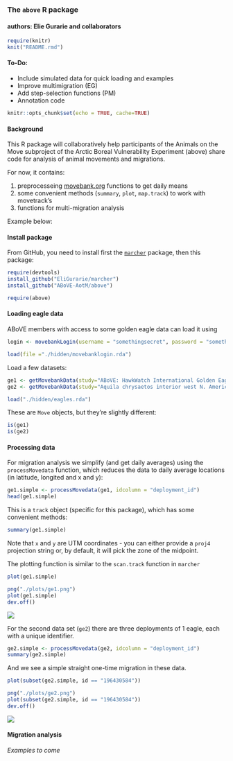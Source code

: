 ### The `above` R package
#### authors: Elie Gurarie and collaborators


```r
require(knitr)
knit("README.rmd")
```

#### To-Do:

- Include simulated data for quick loading and examples 
- Improve multimigration (EG)
- Add step-selection functions (PM)
- Annotation code


```r
knitr::opts_chunk$set(echo = TRUE, cache=TRUE)
```


#### Background

This R package will collaboratively help participants of the Animals on the Move subproject of the Arctic Boreal Vulnerability Experiment (above) share code for analysis of animal movements and migrations. 

For now, it contains: 

1. preprocesseing [movebank.org]() functions to get daily means
2. some convenient methods (`summary`, `plot`, `map.track`) to work with movetrack's 
3. functions for multi-migration analysis

Example below:


#### Install package

From GitHub, you need to install first the [`marcher`](https://github.com/EliGurarie/marcher) package, then this package:

```r
require(devtools)
install_github("EliGurarie/marcher")
install_github("ABoVE-AotM/above")
```

```r
require(above)
```


#### Loading eagle data

ABoVE members with access to some golden eagle data can load it using 

```r
login <- movebankLogin(username = "somethingsecret", password = "somethingsecret")
```

```r
load(file ="./hidden/movebanklogin.rda")
```

Load a few datasets:

```r
ge1 <- getMovebankData(study="ABoVE: HawkWatch International Golden Eagles", animalName="37307a", login=login) 
ge2 <- getMovebankData(study="Aquila chrysaetos interior west N. America, Craigs, Fuller", animalName="629-26704", login=login) 
```

```r
load("./hidden/eagles.rda")
```


These are `Move` objects, but they're slightly different:
```r
is(ge1)
is(ge2)
```



#### Processing data

For migration analysis we simplify (and get daily averages) using the `processMovedata` function, which reduces the data to daily average locations (in latitude, longited and x and y):

```r
ge1.simple <- processMovedata(ge1, idcolumn = "deployment_id")
head(ge1.simple)
```

This is a `track` object (specific for this package), which has some convenient methods:

```r
summary(ge1.simple)
```


Note that `x` and `y` are UTM coordinates - you can either provide a `proj4` projection string or, by default, it will pick the zone of the midpoint. 

The plotting function is similar to the `scan.track` function in `marcher`

```r
plot(ge1.simple)
```
```r
png("./plots/ge1.png")
plot(ge1.simple)
dev.off()
```

![]("./plots/ge1.png")

For the second data set (`ge2`) there are three deployments of 1 eagle, each with a unique identifier. 

```r
ge2.simple <- processMovedata(ge2, idcolumn = "deployment_id")
summary(ge2.simple)
```

And we see a simple straight one-time migration in these data. 
```r
plot(subset(ge2.simple, id == "196430584"))
```

```r
png("./plots/ge2.png")
plot(subset(ge2.simple, id == "196430584"))
dev.off()
```

![]("./plots/ge2.png")

#### Migration analysis

*Examples to come*


